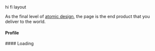 
<Meta title="design system/pages/profile/headwinds" />

<Subtitle>hi fi layout</Subtitle>

As the final level of [atomic design](https://www.uxpin.com/studio/blog/atomic-ui-components/), the page is the end product that you deliver to the world.

#### Profile

<Canvas>
  <Story name="headwinds profile">
    <HeadwindsProfileStory />
  </Story>
</Canvas>
#### Loading
<Canvas>
  <Story name="loading">
    <HeadwindsProfileStory isLoading />
  </Story>
</Canvas>
